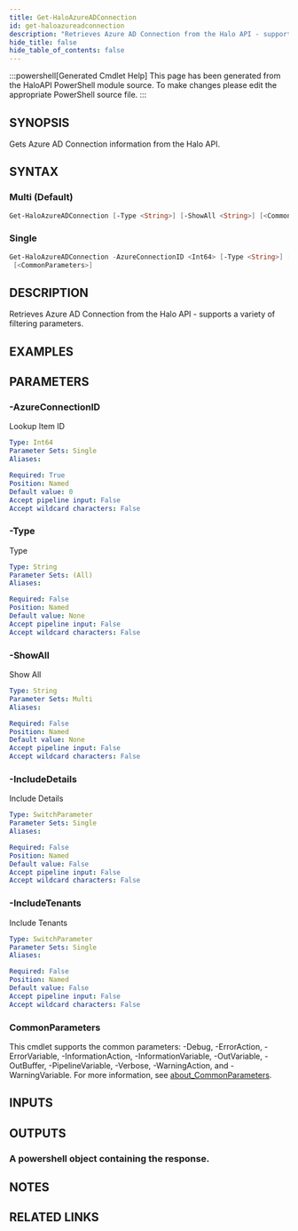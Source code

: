 ```yaml
---
title: Get-HaloAzureADConnection
id: get-haloazureadconnection
description: "Retrieves Azure AD Connection from the Halo API - supports a variety of filtering parameters."
hide_title: false
hide_table_of_contents: false
---
```


:::powershell[Generated Cmdlet Help]
This page has been generated from the HaloAPI PowerShell module source. To make changes please edit the appropriate PowerShell source file.
:::

## SYNOPSIS

Gets Azure AD Connection information from the Halo API.

## SYNTAX

### Multi (Default)

```powershell
Get-HaloAzureADConnection [-Type <String>] [-ShowAll <String>] [<CommonParameters>]
```

### Single

```powershell
Get-HaloAzureADConnection -AzureConnectionID <Int64> [-Type <String>] [-IncludeDetails] [-IncludeTenants]
 [<CommonParameters>]
```

## DESCRIPTION

Retrieves Azure AD Connection from the Halo API - supports a variety of filtering parameters.

## EXAMPLES

## PARAMETERS

### -AzureConnectionID

Lookup Item ID

```yaml
Type: Int64
Parameter Sets: Single
Aliases:

Required: True
Position: Named
Default value: 0
Accept pipeline input: False
Accept wildcard characters: False
```

### -Type

Type

```yaml
Type: String
Parameter Sets: (All)
Aliases:

Required: False
Position: Named
Default value: None
Accept pipeline input: False
Accept wildcard characters: False
```

### -ShowAll

Show All

```yaml
Type: String
Parameter Sets: Multi
Aliases:

Required: False
Position: Named
Default value: None
Accept pipeline input: False
Accept wildcard characters: False
```

### -IncludeDetails

Include Details

```yaml
Type: SwitchParameter
Parameter Sets: Single
Aliases:

Required: False
Position: Named
Default value: False
Accept pipeline input: False
Accept wildcard characters: False
```

### -IncludeTenants

Include Tenants

```yaml
Type: SwitchParameter
Parameter Sets: Single
Aliases:

Required: False
Position: Named
Default value: False
Accept pipeline input: False
Accept wildcard characters: False
```

### CommonParameters

This cmdlet supports the common parameters: -Debug, -ErrorAction, -ErrorVariable, -InformationAction, -InformationVariable, -OutVariable, -OutBuffer, -PipelineVariable, -Verbose, -WarningAction, and -WarningVariable. For more information, see [about_CommonParameters](http://go.microsoft.com/fwlink/?LinkID=113216).

## INPUTS


## OUTPUTS

### A powershell object containing the response.

## NOTES

## RELATED LINKS
